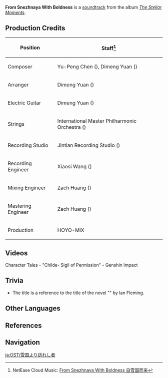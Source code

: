 {{Soundtrack Infobox
|title          =
|image          = The Stellar Moments.png
|album          = The Stellar Moments
|number         = 10
|featured       =
|featured2      =
|featured3      =
|featured_disc  =
|featured_disc2 =
|featured_disc3 =
|youtube_id     = zmS7kzSHuSE
|youtube_time   = 701
|spotify_id     = 4dsKNgoAzu6nCDr2YoLt02
|played_in      = Character Tales
|during         = [https://youtu.be/ZF4KyX0ASnI Character Tales - "Childe: Sigil of Permission"]
|domain         =
|previous       = Letter From Ajax
|next           = Exclusive Specialty
}}
'''From Snezhnaya With Boldness''' is a [[soundtrack]] from the album ''[[The Stellar Moments]]''.

==Production Credits==
{| class="wikitable" style="text-align:left; height:0.5em"
! Position
! Staff<ref>NetEase Cloud Music: [https://music.163.com/#/song?id=1817406381 From Snezhnaya With Boldness 自雪国而来]</ref>
|-
! Composer
| Yu-Peng Chen ({{zh|陈致逸}}), Dimeng Yuan ({{zh|苑迪萌}})
|-
! Arranger
| Dimeng Yuan ({{zh|苑迪萌}})
|-
! Electric Guitar
| Dimeng Yuan ({{zh|苑迪萌}})
|-
! Strings
| International Master Philharmonic Orchestra ({{zh|国际首席爱乐乐团}})
|-
! Recording Studio
| Jintian Recording Studio ({{zh|金田录音棚}})
|-
! Recording Engineer
| Xiaosi Wang ({{zh|王小四}})
|-
! Mixing Engineer
| Zach Huang ({{zh|黄巍}})
|-
! Mastering Engineer
| Zach Huang ({{zh|黄巍}})
|-
! Production
| HOYO-MiX
|}

==Videos==
<gallery>
Character Tales - "Childe- Sigil of Permission" - Genshin Impact
</gallery>

==Trivia==
* The title is a reference to the title of the {{w|James Bond}} novel "{{w|From Russia, with Love (novel)|From Russia with Love}}" by Ian Fleming.

==Other Languages==
{{Other Languages
|en      = From Snezhnaya With Boldness
|zhs     = 自雪国而来
|zhs_rm  = Zì Xuěguó Ér Lái
|zht     = 自雪國而來
|zht_rm  = Zì Xuěguó Ér Lái
|zh_tl   = 
|ja      = 雪国より訪れし者
|ja_rm   = Yukiguni yori Otozureshi Mono
|ja_tl   = A Visitor From The Land of Snow
|ko      = {{tt|설국|雪國}}에서 온 손님
|ko_rm   = Seolguk-eseo On Sonnim
|ko_tl   = Guest from the Snow Land
|tr      = 
|tr_tl   = 
|it      = 
|it_tl   = 
}}

==References==
{{Reflist}}

==Navigation==
{{Soundtrack Navbox|The Stellar Moments}}

[[ja:OST/雪国より訪れし者]]